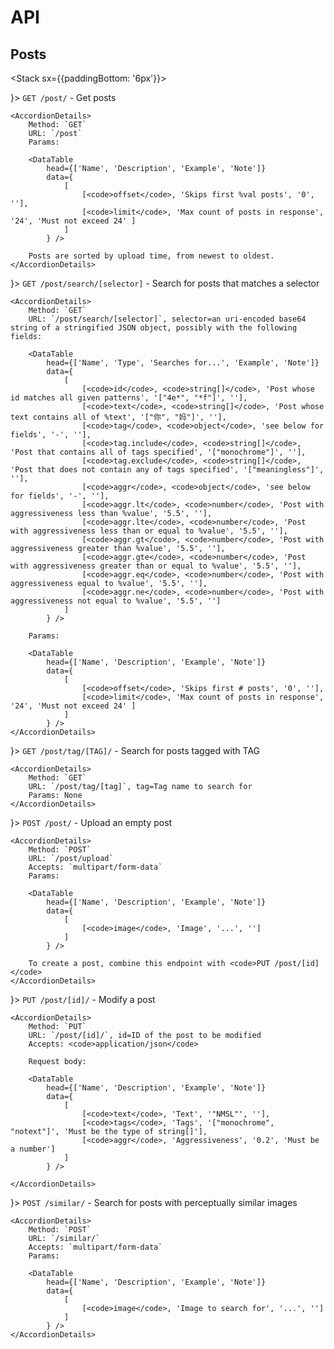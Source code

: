 
# API

## Posts

<Stack sx={{paddingBottom: '6px'}}>


<Accordion>
    <AccordionSummary expandIcon={ <ExpandMoreIcon /> }>
        <code>GET /post/</code> - Get posts
    </AccordionSummary>

    <AccordionDetails>
        Method: `GET`  
        URL: `/post`  
        Params:  

        <DataTable
            head={['Name', 'Description', 'Example', 'Note']}
            data={
                [
                    [<code>offset</code>, 'Skips first %val posts', '0', ''],
                    [<code>limit</code>, 'Max count of posts in response', '24', 'Must not exceed 24' ]
                ]
            } />
        
        Posts are sorted by upload time, from newest to oldest.
    </AccordionDetails>
</Accordion>

<Accordion>
    <AccordionSummary expandIcon={ <ExpandMoreIcon /> }>
        <code>GET /post/search/[selector]</code> - Search for posts that matches a selector
    </AccordionSummary>

    <AccordionDetails>
        Method: `GET`  
        URL: `/post/search/[selector]`, selector=an uri-encoded base64 string of a stringified JSON object, possibly with the following fields:  

        <DataTable
            head={['Name', 'Type', 'Searches for...', 'Example', 'Note']}
            data={
                [
                    [<code>id</code>, <code>string[]</code>, 'Post whose id matches all given patterns', '["4e*", "*f"]', ''],
                    [<code>text</code>, <code>string[]</code>, 'Post whose text contains all of %text', '["你", "妈"]', ''],
                    [<code>tag</code>, <code>object</code>, 'see below for fields', '-', ''],
                    [<code>tag.include</code>, <code>string[]</code>, 'Post that contains all of tags specified', '["monochrome"]', ''],
                    [<code>tag.exclude</code>, <code>string[]</code>, 'Post that does not contain any of tags specified', '["meaningless"]', ''],
                    [<code>aggr</code>, <code>object</code>, 'see below for fields', '-', ''],
                    [<code>aggr.lt</code>, <code>number</code>, 'Post with aggressiveness less than %value', '5.5', ''],
                    [<code>aggr.lte</code>, <code>number</code>, 'Post with aggressiveness less than or equal to %value', '5.5', ''],
                    [<code>aggr.gt</code>, <code>number</code>, 'Post with aggressiveness greater than %value', '5.5', ''],
                    [<code>aggr.gte</code>, <code>number</code>, 'Post with aggressiveness greater than or equal to %value', '5.5', ''],
                    [<code>aggr.eq</code>, <code>number</code>, 'Post with aggressiveness equal to %value', '5.5', ''],
                    [<code>aggr.ne</code>, <code>number</code>, 'Post with aggressiveness not equal to %value', '5.5', '']
                ]   
            } />

        Params:

        <DataTable
            head={['Name', 'Description', 'Example', 'Note']}
            data={
                [
                    [<code>offset</code>, 'Skips first # posts', '0', ''],
                    [<code>limit</code>, 'Max count of posts in response', '24', 'Must not exceed 24' ]
                ]
            } />
    </AccordionDetails>
</Accordion>

<Accordion>
    <AccordionSummary expandIcon={ <ExpandMoreIcon /> }>
        <code>GET /post/tag/[TAG]/</code> - Search for posts tagged with TAG
    </AccordionSummary>

    <AccordionDetails>
        Method: `GET`  
        URL: `/post/tag/[tag]`, tag=Tag name to search for  
        Params: None
    </AccordionDetails>
</Accordion>

<Accordion>
    <AccordionSummary expandIcon={ <ExpandMoreIcon /> }>
        <code>POST /post/</code> - Upload an empty post
    </AccordionSummary>

    <AccordionDetails>
        Method: `POST`  
        URL: `/post/upload`  
        Accepts: `multipart/form-data`  
        Params:

        <DataTable
            head={['Name', 'Description', 'Example', 'Note']}
            data={
                [
                    [<code>image</code>, 'Image', '...', '']
                ]
            } />

        To create a post, combine this endpoint with <code>PUT /post/[id]</code>
    </AccordionDetails>
</Accordion>

<Accordion>
    <AccordionSummary expandIcon={ <ExpandMoreIcon /> }>
        <code>PUT /post/[id]/</code> - Modify a post
    </AccordionSummary>

    <AccordionDetails>
        Method: `PUT`  
        URL: `/post/[id]/`, id=ID of the post to be modified  
        Accepts: <code>application/json</code>  

        Request body:

        <DataTable
            head={['Name', 'Description', 'Example', 'Note']}
            data={
                [
                    [<code>text</code>, 'Text', '"NMSL"', ''],
                    [<code>tags</code>, 'Tags', '["monochrome", "notext"]', 'Must be the type of string[]'],
                    [<code>aggr</code>, 'Aggressiveness', '0.2', 'Must be a number']
                ]
            } />

    </AccordionDetails>
</Accordion>

<Accordion>
    <AccordionSummary expandIcon={ <ExpandMoreIcon /> }>
        <code>POST /similar/</code> - Search for posts with perceptually similar images
    </AccordionSummary>

    <AccordionDetails>
        Method: `POST`  
        URL: `/similar/`  
        Accepts: `multipart/form-data`  
        Params:

        <DataTable
            head={['Name', 'Description', 'Example', 'Note']}
            data={
                [
                    [<code>image</code>, 'Image to search for', '...', '']
                ]
            } />
    </AccordionDetails>
</Accordion>


</Stack>